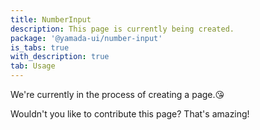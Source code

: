 ```yaml
---
title: NumberInput
description: This page is currently being created.
package: '@yamada-ui/number-input'
is_tabs: true
with_description: true
tab: Usage
---
```


We're currently in the process of creating a page.😘

Wouldn't you like to contribute this page? That's amazing!
